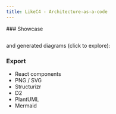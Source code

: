 ```yaml
---
title: LikeC4 - Architecture-as-a-code
---
```



<Hero/>
<HeroVideo/>

<IndexPageSection>
  ### Showcase
    
  ```likec4 file=<rootDir>/likec4/index-page/index-page.c4 filename="showcase.c4"
  ```

  and generated diagrams (click to explore):
  
  <IndexPageDiagram/>  

  ### Export

  - React components
  - PNG / SVG
  - Structurizr
  - D2
  - PlantUML
  - Mermaid
  

</IndexPageSection>
